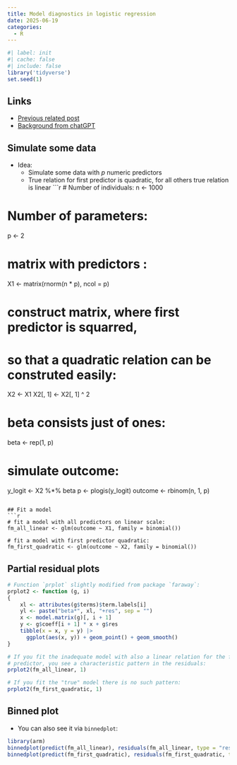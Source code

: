 ```yaml
---
title: Model diagnostics in logistic regression
date: 2025-06-19
categories:
  - R
---
```


```r
#| label: init
#| cache: false
#| include: false
library('tidyverse')
set.seed(1)
```

## Links
* [Previous related post](https://sbloggel.netlify.app/posts/2023-07-12-model-diagnostics-for-logistic-regression/2023-07-12-model-diagnostics-for-logistic-regression.html
)
* [Background from chatGPT](https://chatgpt.com/share/6851c5ad-9c08-8013-ad26-d03c0de42079)

## Simulate some data
* Idea:
  * Simulate some data with $p$ numeric predictors
  * True relation for first predictor is quadratic, for all others true relation is linear
```r
# Number of individuals:
n <- 1000 

# Number of parameters:
p <- 2

# matrix with predictors :
X1 <- matrix(rnorm(n * p), ncol = p)

# construct matrix, where first predictor is squarred, 
# so that a quadratic relation can be construted easily:
X2 <- X1
X2[, 1] <- X2[, 1] ^ 2

# beta consists just of ones:
beta <- rep(1, p)

# simulate outcome:
y_logit <- X2 %*% beta
p <- plogis(y_logit)
outcome <- rbinom(n, 1, p)
```

## Fit a model
```r
# fit a model with all predictors on linear scale:
fm_all_linear <- glm(outcome ~ X1, family = binomial())

# fit a model with first predictor quadratic:
fm_first_quadratic <- glm(outcome ~ X2, family = binomial())
```

## Partial residual plots

```r
# Function `prplot` slightly modified from package `faraway`:
prplot2 <- function (g, i) 
{
    xl <- attributes(g$terms)$term.labels[i]
    yl <- paste("beta*", xl, "+res", sep = "")
    x <- model.matrix(g)[, i + 1]
    y <- g$coeff[i + 1] * x + g$res
    tibble(x = x, y = y) |> 
      ggplot(aes(x, y)) + geom_point() + geom_smooth()
}
```


```r
# If you fit the inadequate model with also a linear relation for the first 
# predictor, you see a characteristic pattern in the residuals:
prplot2(fm_all_linear, 1)

# If you fit the "true" model there is no such pattern:
prplot2(fm_first_quadratic, 1)
```


## Binned plot
* You can also see it via `binnedplot`:
```r
library(arm)
binnedplot(predict(fm_all_linear), residuals(fm_all_linear, type = "response"))
binnedplot(predict(fm_first_quadratic), residuals(fm_first_quadratic, type = "response"))
```

